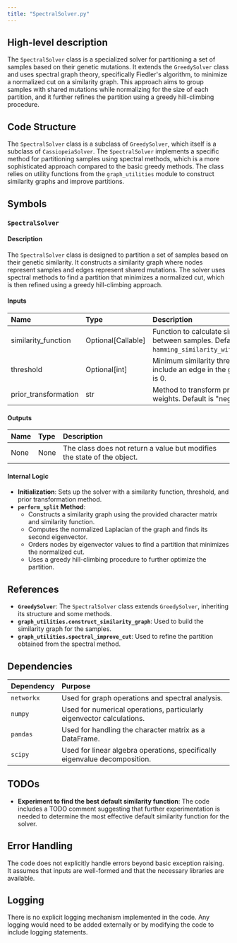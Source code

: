 ```yaml
---
title: "SpectralSolver.py"
---
```


## High-level description

The `SpectralSolver` class is a specialized solver for partitioning a set of samples based on their genetic mutations. It extends the `GreedySolver` class and uses spectral graph theory, specifically Fiedler's algorithm, to minimize a normalized cut on a similarity graph. This approach aims to group samples with shared mutations while normalizing for the size of each partition, and it further refines the partition using a greedy hill-climbing procedure.

## Code Structure

The `SpectralSolver` class is a subclass of `GreedySolver`, which itself is a subclass of `CassiopeiaSolver`. The `SpectralSolver` implements a specific method for partitioning samples using spectral methods, which is a more sophisticated approach compared to the basic greedy methods. The class relies on utility functions from the `graph_utilities` module to construct similarity graphs and improve partitions.

## Symbols

### `SpectralSolver`
#### Description
The `SpectralSolver` class is designed to partition a set of samples based on their genetic similarity. It constructs a similarity graph where nodes represent samples and edges represent shared mutations. The solver uses spectral methods to find a partition that minimizes a normalized cut, which is then refined using a greedy hill-climbing approach.

#### Inputs
| Name | Type | Description |
|:-----|:-----|:------------|
| similarity_function | Optional[Callable] | Function to calculate similarity between samples. Default is `hamming_similarity_without_missing`. |
| threshold | Optional[int] | Minimum similarity threshold to include an edge in the graph. Default is 0. |
| prior_transformation | str | Method to transform priors into weights. Default is "negative_log". |

#### Outputs
| Name | Type | Description |
|:-----|:-----|:------------|
| None | None | The class does not return a value but modifies the state of the object. |

#### Internal Logic
- **Initialization**: Sets up the solver with a similarity function, threshold, and prior transformation method.
- **`perform_split` Method**: 
  - Constructs a similarity graph using the provided character matrix and similarity function.
  - Computes the normalized Laplacian of the graph and finds its second eigenvector.
  - Orders nodes by eigenvector values to find a partition that minimizes the normalized cut.
  - Uses a greedy hill-climbing procedure to further optimize the partition.

## References

- **`GreedySolver`**: The `SpectralSolver` class extends `GreedySolver`, inheriting its structure and some methods.
- **`graph_utilities.construct_similarity_graph`**: Used to build the similarity graph for the samples.
- **`graph_utilities.spectral_improve_cut`**: Used to refine the partition obtained from the spectral method.

## Dependencies

| Dependency | Purpose |
|:-----------|:--------|
| `networkx` | Used for graph operations and spectral analysis. |
| `numpy` | Used for numerical operations, particularly eigenvector calculations. |
| `pandas` | Used for handling the character matrix as a DataFrame. |
| `scipy` | Used for linear algebra operations, specifically eigenvalue decomposition. |

## TODOs

- **Experiment to find the best default similarity function**: The code includes a TODO comment suggesting that further experimentation is needed to determine the most effective default similarity function for the solver.

## Error Handling

The code does not explicitly handle errors beyond basic exception raising. It assumes that inputs are well-formed and that the necessary libraries are available.

## Logging

There is no explicit logging mechanism implemented in the code. Any logging would need to be added externally or by modifying the code to include logging statements.